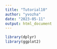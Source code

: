 ```yaml
---
title: "Tutorial10"
author: "yvozha"
date: "2023-05-11"
output: html_document
---
```

```r
library(dplyr)
library(ggplot2)
```

